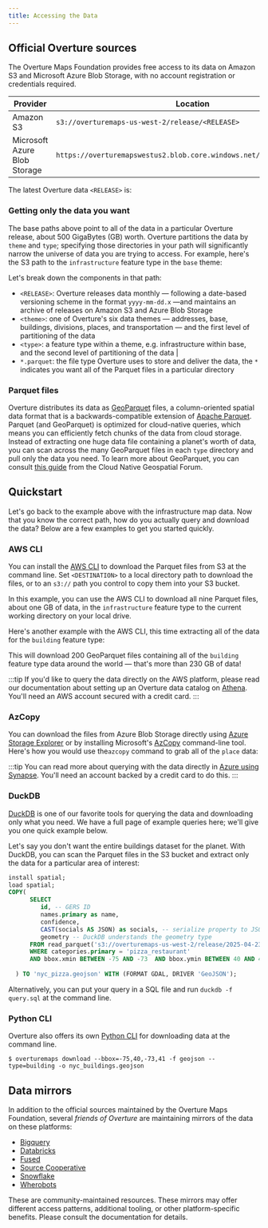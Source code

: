```yaml
---
title: Accessing the Data
---
```



## Official Overture sources

The Overture Maps Foundation provides free access to its data on Amazon S3 and Microsoft Azure Blob Storage, with no account registration or credentials required. 

| Provider | Location |
| ----------- | -------- |
| Amazon S3 | `s3://overturemaps-us-west-2/release/<RELEASE>` |
| Microsoft Azure Blob Storage | `https://overturemapswestus2.blob.core.windows.net/release/<RELEASE>` |

The latest Overture data `<RELEASE>` is: <QueryBuilder query="__OVERTURE_RELEASE/" language="text"></QueryBuilder>

### Getting only the data you want

The base paths above point to all of the data in a particular Overture release, about 500 GigaBytes (GB) worth. Overture partitions the data by `theme` and `type`; specifying those directories in your path will significantly narrow the universe of data you are trying to access. For example, here's the S3 path to the `infrastructure` feature type in the `base` theme:

<QueryBuilder   query="s3://overturemaps-us-west-2/release/__OVERTURE_RELEASE/theme=base/type=infrastructure/*.parquet" language="text">
</QueryBuilder>

Let's break down the components in that path:

- `<RELEASE>`: Overture releases data monthly &mdash; following a date-based versioning scheme in the format `yyyy-mm-dd.x` &mdash;and maintains an archive of releases on Amazon S3 and Azure Blob Storage 
- `<theme>`: one of Overture's six data themes &mdash; addresses, base, buildings, divisions, places, and transportation &mdash; and the first level of partitioning of the data 
- `<type>`: a feature type within a theme, e.g. infrastructure within base, and the second level of partitioning of the data |
- `*.parquet`: the file type Overture uses to store and deliver the data, the `*` indicates you want all of the Parquet files in a particular directory

### Parquet files

Overture distributes its data as [GeoParquet](https://geoparquet.org/) files, a column-oriented spatial data format that is a backwards-compatible extension of [Apache Parquet](https://parquet.apache.org/). Parquet (and GeoParquet) is optimized for cloud-native queries, which means you can efficiently fetch chunks of the data from cloud storage. Instead of extracting one huge data file containing a planet's worth of data, you can scan across the many GeoParquet files in each `type` directory and pull only the data you need. To learn more about GeoParquet, you can consult [this guide](https://guide.cloudnativegeo.org/geoparquet/) from the Cloud Native Geospatial Forum. 


## Quickstart

Let's go back to the example above with the infrastructure map data. Now that you know the correct path, how do you actually query and download the data? Below are a few examples to get you started quickly.

### AWS CLI 

You can install the [AWS CLI](https://docs.aws.amazon.com/cli/latest/userguide/getting-started-install.html) to download the Parquet files from S3 at the command line. Set `<DESTINATION>` to a local directory path to download the files, or to an `s3://` path you control to copy them into your S3 bucket.

In this example, you can use the AWS CLI to download all nine Parquet files, about one GB of data, in the `infrastructure` feature type to the current working directory on your local drive.

<QueryBuilder   query="aws s3 cp --no-sign-request --recursive s3://overturemaps-us-west-2/release/__OVERTURE_RELEASE/theme=base/type=infrastructure/ ." language="text">
</QueryBuilder>

Here's another example with the AWS CLI, this time extracting all of the data for the `building` feature type:

<QueryBuilder   query="aws s3 cp --no-sign-request --recursive s3://overturemaps-us-west-2/release/__OVERTURE_RELEASE/theme=buildings/type=building/ ." language="text">
</QueryBuilder>

This will download 200 GeoParquet files containing all of the `building` feature type data around the world &mdash; that's more than 230 GB of data!

:::tip
If you'd like to query the data directly on the AWS platform, please read our documentation about setting up an Overture data catalog on [Athena](athena-aws). You'll need an AWS account secured with a credit card. 
:::


### AzCopy
You can download the files from Azure Blob Storage directly using [Azure Storage Explorer](https://azure.microsoft.com/en-us/products/storage/storage-explorer/) or by installing Microsoft's [AzCopy](https://learn.microsoft.com/en-us/azure/storage/common/storage-use-azcopy-v10?toc=%2Fazure%2Fstorage%2Fblobs%2Ftoc.json&bc=%2Fazure%2Fstorage%2Fblobs%2Fbreadcrumb%2Ftoc.json#download-azcopy) command-line tool. Here's how you would use the`azcopy` command to grab all of the `place` data:

<QueryBuilder   query='azcopy copy "https://overturemapswestus2.dfs.core.windows.net/release/__OVERTURE_RELEASE/theme=places/type=place/" "<<local directory path>>"  --recursive'
                language="text">
</QueryBuilder>

:::tip
You can read more about querying with the data directly in [Azure using Synapse](synapse-azure). You'll need an account backed by a credit card to do this. 
:::

### DuckDB

[DuckDB](duckdb) is one of our favorite tools for querying the data and downloading only what you need. We have a full page of example queries here; we'll give you one quick example below. 

Let's say you don't want the entire buildings dataset for the planet. With DuckDB, you can scan the Parquet files in the S3 bucket and extract only the data for a particular area of interest:

```sql
install spatial;
load spatial;
COPY(                             
      SELECT
         id, -- GERS ID
         names.primary as name,
         confidence,
         CAST(socials AS JSON) as socials, -- serialize property to JSON
         geometry -- DuckDB understands the geometry type
      FROM read_parquet('s3://overturemaps-us-west-2/release/2025-04-23.0/theme=places/type=place/*', filename=true, hive_partitioning=1)
      WHERE categories.primary = 'pizza_restaurant'
      AND bbox.xmin BETWEEN -75 AND -73  AND bbox.ymin BETWEEN 40 AND 41 -- with point geometries you only need the bbox min values
  
  ) TO 'nyc_pizza.geojson' WITH (FORMAT GDAL, DRIVER 'GeoJSON');
  ```

Alternatively, you can put your query in a SQL file and run `duckdb -f query.sql` at the command line.

### Python CLI

Overture also offers its own [Python CLI](overturemaps-py) for downloading data at the command line. 

```
$ overturemaps download --bbox=-75,40,-73,41 -f geojson --type=building -o nyc_buildings.geojson
```


## Data mirrors

In addition to the official sources maintained by the Overture Maps Foundation, several *friends of Overture* are maintaining mirrors of the data on these platforms:

- [Bigquery](data-mirrors/bigquery)
- [Databricks](data-mirrors/databricks)
- [Fused](data-mirrors/fused)
- [Source Cooperative](https://source.coop/)
- [Snowflake](data-mirrors/snowflake)
- [Wherobots](data-mirrors/wherobots)




These are community-maintained resources. These mirrors may offer different access patterns, additional tooling, or other platform-specific benefits. Please consult the documentation for details. 